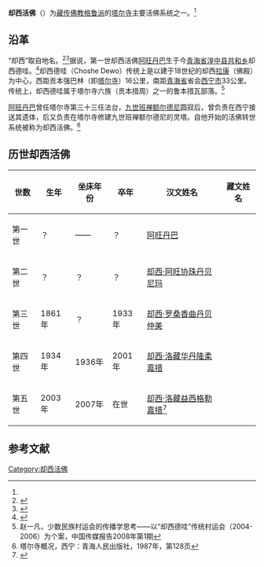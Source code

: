 {{refimprove|time=2017-07-29T05:53:05+00:00}}
{{藏传佛教}}

'''却西活佛'''（{{bo|z=ཆོས་བཤེས|w=chos bshes}}）为[[藏传佛教|藏传佛教]][[格鲁派|格鲁派]]的[[塔尔寺|塔尔寺]]主要活佛系统之一。<ref name=tes/>

==沿革==
“却西”取自地名。<ref name=tes>{{cite book|title=塔尔寺文化：宗喀巴诞生圣地|author=杨贵明}}</ref><ref>{{cite web|url=http://www.taersiqxy.com/ldqxhf.htm|title=历代却西活佛略传|publisher=塔尔寺却西院|deadurl=yes|archiveurl=https://web.archive.org/web/20110316185618/http://www.taersiqxy.com/ldqxhf.htm|archivedate=2011-03-16|accessdate=2010-11-16}}</ref>据说，第一世却西活佛[[阿旺丹巴|阿旺丹巴]]生于今[[青海省|青海省]][[湟中县|湟中县]][[共和乡|共和乡]]却西德哇。<ref>{{Cite web |url=http://www.aruratm.com/news/view.asp?id=473 |title=金诃藏药送医送药送温暖活动，金诃藏药，2005-11-25 |access-date=2012-08-04 |archive-url=https://web.archive.org/web/20111204015115/http://www.aruratm.com/news/view.asp?id=473 |archive-date=2011-12-04 |dead-url=yes }}</ref>却西德哇（Choshe Dewo）传统上是以建于18世纪的却西[[拉康|拉康]]（佛殿）为中心，西距贡本强巴林（即[[塔尔寺|塔尔寺]]）16公里，南距[[青海省|青海省]]省会[[西宁市|西宁市]]33公里。传统上，却西德哇属于塔尔寺六族（贡本措周）之一的鲁本措瓦部落。<ref>赵一凡，少数民族村运会的传播学思考——以“却西德哇”传统村运会（2004-2006）为个案，中国传媒报告2008年第1期</ref>

[[阿旺丹巴|阿旺丹巴]]曾任塔尔寺第三十三任法台，[[九世班禅额尔德尼|九世班禅额尔德尼]]圆寂后，曾负责在西宁接送其遗体，后又负责在塔尔寺修建九世班禅额尔德尼的灵塔。自他开始的活佛转世系统被称为却西活佛。<ref>塔尔寺概况，西宁：青海人民出版社，1987年，第128页</ref>

== 历世却西活佛 ==
{| class="wikitable" 
|- 
! 世数
! 生年
! 坐床年份
! 卒年
! 汉文姓名
! 藏文姓名
|-
| 第一世
| ？
| ——
| ？
| [[阿旺丹巴|阿旺丹巴]]
| 
|-
| 第二世
| ？
| ？
| ？
| [[却西·阿旺协珠丹贝尼玛|却西·阿旺协珠丹贝尼玛]]
| 
|-
| 第三世
| 1861年
|？
|1933年
|[[却西·罗桑香曲丹贝仲美|却西·罗桑香曲丹贝仲美]]
| 
|-
| 第四世
| 1934年
| 1936年
| 2001年
| [[却西·洛藏华丹隆柔嘉措|却西·洛藏华丹隆柔嘉措]]
| 
|-
| 第五世
| 2003年
| 2007年
| 在世
| [[却西·洛藏益西格勒嘉措|却西·洛藏益西格勒嘉措]]<ref>{{cite web|url=http://www.lingguangsi.com/show.aspx?id=2158&cid=3|title=北京灵光寺|date=2010-06-26|deadurl=yes|archiveurl=https://web.archive.org/web/20150511230735/http://www.lingguangsi.com/show.aspx?id=2158&cid=3|archivedate=2015-05-11|accessdate=2010-11-16}}</ref>
| 
|}

== 参考文献 ==
{{reflist}}

{{藏传佛教活佛}}

[[Category:却西活佛|Category:却西活佛]]